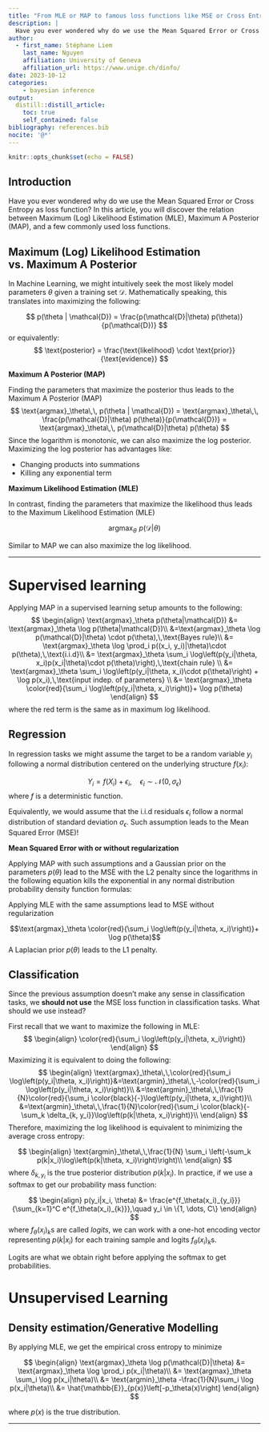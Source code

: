 ```yaml
---
title: "From MLE or MAP to famous loss functions like MSE or Cross Entropy"
description: |
  Have you ever wondered why do we use the Mean Squared Error or Cross Entropy as loss function?
author:
  - first_name: Stéphane Liem
    last_name: Nguyen
    affiliation: University of Geneva
    affiliation_url: https://www.unige.ch/dinfo/
date: 2023-10-12
categories:
    - bayesian inference
output:
  distill::distill_article:
    toc: true
    self_contained: false
bibliography: references.bib
nocite: '@*'
---
```



```r
knitr::opts_chunk$set(echo = FALSE)
```

## Introduction

Have you ever wondered why do we use the Mean Squared Error or Cross Entropy as loss function? In this article, you will discover the relation between Maximum (Log) Likelihood Estimation (MLE), Maximum A Posterior (MAP), and a few commonly used loss functions.

## Maximum (Log) Likelihood Estimation vs. Maximum A Posterior

In Machine Learning, we might intuitively seek the most likely model parameters $\theta$ given a training set $\mathcal{D}$. Mathematically speaking, this translates into maximizing the following:

$$
p(\theta | \mathcal{D}) = \frac{p(\mathcal{D}|\theta) p(\theta)}{p(\mathcal{D})}
$$
or equivalently:
$$
\text{posterior} = \frac{\text{likelihood} \cdot \text{prior}}{\text{evidence}}
$$

**Maximum A Posterior (MAP)**


Finding the parameters that maximize the posterior thus leads to the Maximum A Posterior (MAP)
$$
\text{argmax}_\theta\,\, p(\theta | \mathcal{D}) = \text{argmax}_\theta\,\, \frac{p(\mathcal{D}|\theta) p(\theta)}{p(\mathcal{D})} = \text{argmax}_\theta\,\, p(\mathcal{D}|\theta) p(\theta)
$$
Since the logarithm is monotonic, we can also maximize the log posterior. Maximizing the log posterior has advantages like:

- Changing products into summations
- Killing any exponential term

**Maximum Likelihood Estimation (MLE)**


In contrast, finding the parameters that maximize the likelihood thus leads to the Maximum Likelihood Estimation (MLE)

$$
\text{argmax}_\theta\,\, p(\mathcal{D}|\theta)
$$

Similar to MAP we can also maximize the log likelihood.

---


# Supervised learning

Applying MAP in a supervised learning setup amounts to the following:
$$
\begin{align}
\text{argmax}_\theta p(\theta|\mathcal{D}) &= \text{argmax}_\theta \log p(\theta|\mathcal{D})\\
&=\text{argmax}_\theta \log p(\mathcal{D}|\theta) \cdot p(\theta),\,\text{Bayes rule}\\ &= \text{argmax}_\theta \log \prod_i p((x_i, y_i)|\theta)\cdot p(\theta),\,\text{i.i.d}\\
&= \text{argmax}_\theta \sum_i \log\left(p(y_i|\theta, x_i)p(x_i|\theta)\cdot p(\theta)\right),\,\text{chain rule}
\\
&= \text{argmax}_\theta \sum_i \log\left(p(y_i|\theta, x_i)\cdot p(\theta)\right) + \log p(x_i),\,\text{input indep. of parameters}
\\
&= \text{argmax}_\theta \color{red}{\sum_i \log\left(p(y_i|\theta, x_i)\right)}+ \log p(\theta)
\end{align}
$$
where the red term is the same as in maximum log likelihood.

## Regression

In regression tasks we might assume the target to be a random variable $y_i$ following a normal distribution centered on the underlying structure $f(x_i)$:

$$
Y_i = f(X_i) + \epsilon_i,\quad \epsilon_i \sim \mathcal{N}(0, \sigma_\epsilon)
$$
where $f$ is a deterministic function.

Equivalently, we would assume that the i.i.d residuals $\epsilon_i$ follow a normal distribution of standard deviation $\sigma_\epsilon$. Such assumption leads to the Mean Squared Error (MSE)!

**Mean Squared Error with or without regularization**


Applying MAP with such assumptions and a Gaussian prior on the parameters $p(\theta)$ lead to the MSE with the L2 penalty since the logarithms in the following equation kills the exponential in any normal distribution probability density function formulas:

<aside>Applying MLE with the same assumptions lead to MSE without regularization</aside>

$$\text{argmax}_\theta \color{red}{\sum_i \log\left(p(y_i|\theta, x_i)\right)}+ \log p(\theta)$$
A Laplacian prior $p(\theta)$ leads to the L1 penalty.


## Classification

Since the previous assumption doesn't make any sense in classification tasks, we **should not use** the MSE loss function in classification tasks. What should we use instead?


First recall that we want to maximize the following in MLE:
$$
\begin{align}
\color{red}{\sum_i \log\left(p(y_i|\theta, x_i)\right)}
\end{align}
$$
Maximizing it is equivalent to doing the following:
$$
\begin{align}
\text{argmax}_\theta\,\,\color{red}{\sum_i \log\left(p(y_i|\theta, x_i)\right)}&=\text{argmin}_\theta\,\,-\color{red}{\sum_i \log\left(p(y_i|\theta, x_i)\right)}\\
&=\text{argmin}_\theta\,\,\frac{1}{N}\color{red}{\sum_i \color{black}{-}\log\left(p(y_i|\theta, x_i)\right)}\\
&=\text{argmin}_\theta\,\,\frac{1}{N}\color{red}{\sum_i \color{black}{-\sum_k \delta_{k, y_i}}\log\left(p(k|\theta, x_i)\right)}\\
\end{align}
$$
Therefore, maximizing the log likelihood is equivalent to minimizing the average cross entropy:

$$
\begin{align}
\text{argmin}_\theta\,\,\frac{1}{N} \sum_i \left(-\sum_k p(k|x_i)\log\left(p(k|\theta, x_i)\right)\right)\\
\end{align}
$$
where $\delta_{k, y_i}$ is the true posterior distribution $p(k|x_i)$. In practice, if we use a softmax to get our probability mass function:

$$
\begin{align}
p(y_i|x_i, \theta) &= \frac{e^{f_\theta(x_i)_{y_i}}}{\sum_{k=1}^C e^{f_\theta(x_i)_{k}}},\quad y_i \in \{1, \dots, C\}
\end{align}
$$
where $f_\theta(x_i)_{k}$s are called *logits*, we can work with a one-hot encoding vector representing $p(k|x_i)$ for each training sample and logits $f_\theta(x_i)_{k}$s.

<aside>
Logits are what we obtain right before applying the softmax to get probabilities.
</aside>

# Unsupervised Learning


## Density estimation/Generative Modelling

By applying MLE, we get the empirical cross entropy to minimize

$$
\begin{align}
\text{argmax}_\theta \log p(\mathcal{D}|\theta) &= \text{argmax}_\theta \log \prod_i p(x_i|\theta)\\
 &= \text{argmax}_\theta \sum_i \log p(x_i|\theta)\\
 &= \text{argmin}_\theta -\frac{1}{N}\sum_i \log p(x_i|\theta)\\
&= \hat{\mathbb{E}}_{p(x)}\left[-p_\theta(x)\right]
\end{align}
$$

where $p(x)$ is the true distribution.



---

